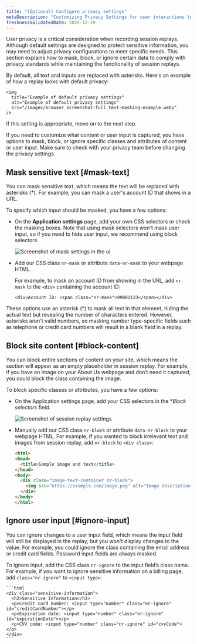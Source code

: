 ```yaml
---
title: "(Optional) Configure privacy settings"
metaDescription: "Customizing Privacy Settings for user interactions to debug faster and improve page performance."
freshnessValidatedDate: 2024-12-19
---
```


User privacy is a critical consideration when recording session replays. Although default settings are designed to protect sensitive information, you may need to adjust privacy configurations to meet specific needs. This section explains how to mask, block, or ignore certain data to comply with privacy standards while maintaining the functionality of session replays.

By default, all text and inputs are replaced with asterisks. Here's an example of how a replay looks with default privacy:

    <img
      title="Example of default privacy settings"
      alt="Example of default privacy settings"
      src="/images/browser_screenshot-full_text-masking-example.webp"
    />

  If this setting is appropriate, move on to the next step.

  If you need to customize what content or user input is captured, you have options to mask, block, or ignore specific classes and attributes of content or user input. Make sure to check with your privacy team before changing the privacy settings.

## Mask sensitive text [#mask-text]

  You can mask sensitive text, which means the text will be replaced with asterisks (\*). For example, you can mask a user's account ID that shows in a URL.

  To specify which input should be masked, you have a few options:

  * On the <DNT>**Application settings**</DNT> page, add your own CSS selectors or check the masking boxes. Note that using mask selectors won't mask user input, so if you need to hide user input, we recommend using block selectors.

      <img
        title="Mask settings"
        alt="Screenshot of mask settings in the ui"
        src="/images/browser_screenshot-full_mask-settings.webp"
      />
  * Add our CSS class `nr-mask` or attribute `data-nr-mask` to your webpage HTML.

      For example, to mask an account ID from showing in the URL, add `nr-mask` to the `<div>` containing the account ID:

      `<div>Account ID: <span class="nr-mask">99881123</span></div>`

  These options use an asterisk (\*) to mask all text in that element, hiding the actual text but revealing the number of characters entered. However, asterisks aren't valid numbers, so masking number type-specific fields such as telephone or credit card numbers will result in a blank field in a replay.

## Block site content [#block-content]

  You can block entire sections of content on your site, which means the section will appear as an empty placeholder in session replay. For example, if you have an image on your About Us webpage and don’t need it captured, you could block the class containing the image.

  To block specific classes or attributes, you have a few options:

  * On the Application settings page, add your CSS selectors in the \*_Block selectors_ field.

      <img
        title="Block Selectors"
        alt="Screenshot of session replay settings"
        src="/images/browser_screenshot-full_session-replay-app-settings.webp"
      />
  * Manually add our CSS class `nr-block` or attribute `data-nr-block` to your webpage HTML. For example, if you wanted to block irrelevant text and images from session replay, add `nr-block` to `<div class>`:

      ```html
      <html>
      <head>
        <title>Sample image and text</title>
      </head>
      <body>
        <div class="image-text-container nr-block">
          <img src="https://example.com/image.png" alt="Image description">
        </div>
      </body>
      </html>
      ```

## Ignore user input [#ignore-input]

  You can ignore changes to a user input field, which means the input field will still be displayed in the replay, but you won't display changes to the value. For example, you could ignore the class containing the email address or credit card fields. Password input fields are always masked. 

  To ignore input, add the CSS class `nr-ignore` to the input field’s class name. For example, if you want to ignore sensitive information on a billing page, add `class="nr-ignore"` to `<input type>`:

    ```html
    <div class="sensitive-information">
      <h2>Sensitive Information</h2>
      <p>Credit card number: <input type="number" class="nr-ignore" id="creditCardNumber"></p>
      <p>Expiration date: <input type="number" class="nr-ignore" id="expirationDate"></p>
      <p>CVV code: <input type="number" class="nr-ignore" id="cvvCode"></p>
    </div>
    ```